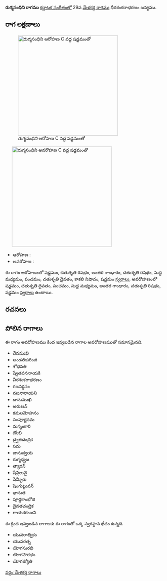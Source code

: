 {{Infobox ragam
	| name          	= రుగ్మసంధిని
	| synonym	    	= 
	| mela          	= 
	| chakra        	= 
	| janaka        	= 
	| type          	= సంపూర్ణ-షడవ
	| arohanam      	= {{svaraC|S|R2|G3|R2|M1|P|D2|N3|S'}} 
	| avarohanam    	= {{svaraC|S'|D2|P|M1|G3|R2|S}}
	| jeeva         	=
	| chhaya        	=
	| nyasa         	=
	| vishesha      	= 
	| equivalent  		= 
}}
{{కర్ణాటక సంగీత రాగాలు}}
'''రుగ్మసంధిని రాగము''' [[కర్ణాటక సంగీతం]]లో 29వ [[మేళకర్త రాగము]] ధీరశంకరాభరణం జన్యము. 


==రాగ లక్షణాలు==
[[Image:rugmasandhini_ar_kb2wiki.png|thumb|right|316px|''రుగ్మసంధిని'' ఆరోహణ C వద్ద షడ్జమంతో]]
	[[Image:rugmasandhini_av_kb2wiki.png|thumb|right|316px|''రుగ్మసంధిని'' అవరోహణ C వద్ద షడ్జమంతో]]

* ఆరోహణ : {{svaraC|S|R2|G3|R2|M1|P|D2|N3|S'}} 
* అవరోహణ : {{svaraC|S'|D2|P|M1|G3|R2|S}}

ఈ రాగం ఆరోహణంలో షడ్జమం, చతుశృతి రిషభం, అంతర గాంధారం, చతుశృతి రిషభం, సుద్ద మధ్యమం, పంచమం, చతుశృతి దైవతం, కాకలి  నిషాదం, షడ్జమం [[స్వరాలు]], అవరోహణంలో షడ్జమం, చతుశృతి దైవతం, పంచమం, సుద్ద మధ్యమం, అంతర గాంధారం, చతుశృతి రిషభం, షడ్జమం [[స్వరాలు]] ఉంటాయి.

==రచనలు==



==పోలిన రాగాలు==
ఈ రాగం అవరోహణము కింద ఇవ్వబడిన రాగాల అవరోహణముతో సమానమైనది.
* దేవముఖి
* అండలికురింజి
* శోభవతి
* ష్వేతవననాయకి
* వీరశంకరాభరణం
* గజవర్ధనం
* నటనారాయని
* దాసుముఖి
* అరుణన్
* కమలమోహనం
* సంపూర్ణసమ
* మన్నంకారి
* దోంబి
* ద్వైతచంద్రిక
* సమ
* జానుద్వయ
*  రుగ్మధ్వజ
* త్యాగన్
*  షేన్గిలువై
*  షేమ్బీరు
* షెంగుట్టువన్
* భానుత
* పూర్ణకాంభోజి
* దైవతచంద్రిక
* గాయకరంజని

ఈ క్రింద ఇవ్వబడిన రాగాలకు ఈ రాగంతో ఒక్క స్వరస్థాన భేదం ఉన్నది.
* యువరాత్నికం
* యువరత్న
* యోగసురభి
* యోగసౌరభం
* యోగజ్యోతి



[[వర్గం:మేళకర్త రాగాలు]]